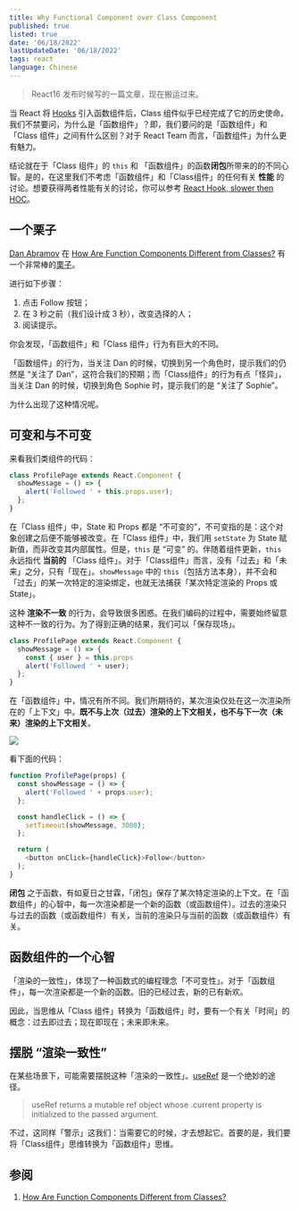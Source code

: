 ```yaml
---
title: Why Functional Component over Class Component
published: true
listed: true
date: '06/18/2022'
lastUpdateDate: '06/18/2022'
tags: react
language: Chinese
---
```


> React16 发布时候写的一篇文章，现在搬运过来。

当 React 将 [Hooks](https://reactjs.org/docs/hooks-intro.html) 引入函数组件后，Class 组件似乎已经完成了它的历史使命。我们不禁要问，为什么是「函数组件」？即，我们要问的是「函数组件」和「Class 组件」之间有什么区别？对于 React Team 而言，「函数组件」为什么更有魅力。

结论就在于「Class 组件」的 `this` 和 「函数组件」的函数**闭包**所带来的的不同心智。是的，在这里我们不考虑「函数组件」和「Class组件」的任何有关 **性能** 的讨论。想要获得两者性能有关的讨论，你可以参考 [React Hook, slower then HOC](https://medium.com/@dan_abramov/this-benchmark-is-indeed-flawed-c3d6b5b6f97f)。

## 一个栗子

[Dan Abramov](https://mobile.twitter.com/dan_abramov) 在 [How Are Function Components Different from Classes?](https://overreacted.io/how-are-function-components-different-from-classes/) 有一个非常棒的[栗子](https://codesandbox.io/s/pjqnl16lm7)。

进行如下步骤：

1.  点击 Follow 按钮；
2.  在 3 秒之前（我们设计成 3 秒），改变选择的人；
3.  阅读提示。

你会发现，「函数组件」和「Class 组件」行为有巨大的不同。

「函数组件」的行为，当关注 Dan 的时候，切换到另一个角色时，提示我们的仍然是 “关注了 Dan”，这符合我们的预期；而「Class组件」的行为有点「怪异」，当关注 Dan 的时候，切换到角色 Sophie 时，提示我们的是 “关注了 Sophie”。

为什么出现了这种情况呢。

## 可变和与不可变

来看我们类组件的代码：

```js
class ProfilePage extends React.Component {
  showMessage = () => {
    alert('Followed ' + this.props.user);
  };
}
```

在「Class 组件」中，State 和 Props 都是 “不可变的”，不可变指的是：这个对象创建之后便不能够被改变。在「Class 组件」中，我们用 `setState` 为 State 赋新值，而非改变其内部属性。但是，`this` 是 “可变” 的。伴随着组件更新，`this` 永远指代 **当前的** 「Class 组件」。对于「Class组件」而言，没有「过去」和「未来」之分，只有「现在」。`showMessage` 中的 `this`（包括方法本身），并不会和「过去」的某一次特定的渲染绑定，也就无法捕获「某次特定渲染的 Props 或 State」。

这种 **渲染不一致** 的行为，会导致很多困惑。在我们编码的过程中，需要始终留意这种不一致的行为。为了得到正确的结果，我们可以「保存现场」。

```js
class ProfilePage extends React.Component {
  showMessage = () => {
	const { user } = this.props
    alert('Followed ' + user);
  };
}
```


在「函数组件」中，情况有所不同。我们所期待的，某次渲染仅处在这一次渲染所在的「上下文」中。**既不与上次（过去）渲染的上下文相关，也不与下一次（未来）渲染的上下文相关**。

![](https://pub-388464a2ac764e37ba36c5ea17d573ee.r2.dev/how-hook-render.webp)

看下面的代码：

```js
function ProfilePage(props) {
  const showMessage = () => {
    alert('Followed ' + props.user);
  };

  const handleClick = () => {
    setTimeout(showMessage, 3000);
  };

  return (
    <button onClick={handleClick}>Follow</button>
  );
}
```

**闭包** 之于函数，有如夏日之甘霖，「闭包」保存了某次特定渲染的上下文。在「函数组件」的心智中，每一次渲染都是一个新的函数（或函数组件）。过去的渲染只与过去的函数（或函数组件）有关，当前的渲染只与当前的函数（或函数组件）有关。

## 函数组件的一个心智

「渲染的一致性」，体现了一种函数式的编程理念「不可变性」。对于「函数组件」，每一次渲染都是一个新的函数。旧的已经过去，新的已有新欢。

因此，当思维从「Class 组件」转换为「函数组件」时，要有一个有关「时间」的概念：过去即过去；现在即现在；未来即未来。

## 摆脱 “渲染一致性”

在某些场景下，可能需要摆脱这种「渲染的一致性」。[useRef](https://reactjs.org/docs/hooks-reference.html#useref) 是一个绝妙的途径。

> useRef returns a mutable ref object whose .current property is initialized to the passed argument.

不过，这同样「警示」这我们：当需要它的时候，才去想起它。首要的是，我们要将「Class组件」思维转换为「函数组件」思维。

## 参阅

1.  [How Are Function Components Different from Classes?](https://overreacted.io/how-are-function-components-different-from-classes/)
